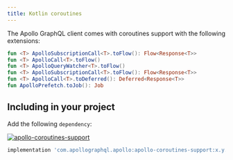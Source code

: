 ```yaml
---
title: Kotlin coroutines
---
```


The Apollo GraphQL client comes with coroutines support with the following extensions:

```kotlin
fun <T> ApolloSubscriptionCall<T>.toFlow(): Flow<Response<T>>
fun <T> ApolloCall<T>.toFlow()
fun <T> ApolloQueryWatcher<T>.toFlow()
fun <T> ApolloSubscriptionCall<T>.toFlow(): Flow<Response<T>>
fun <T> ApolloCall<T>.toDeferred(): Deferred<Response<T>>
fun ApolloPrefetch.toJob(): Job
```

## Including in your project

Add the following `dependency`:

[ ![apollo-coroutines-support](https://img.shields.io/bintray/v/apollographql/android/apollo-coroutines-support.svg?label=apollo-coroutines-coroutines) ](https://bintray.com/apollographql/android/apollo-coroutines-support/_latestVersion)
```groovy
implementation 'com.apollographql.apollo:apollo-coroutines-support:x.y.z'
```
